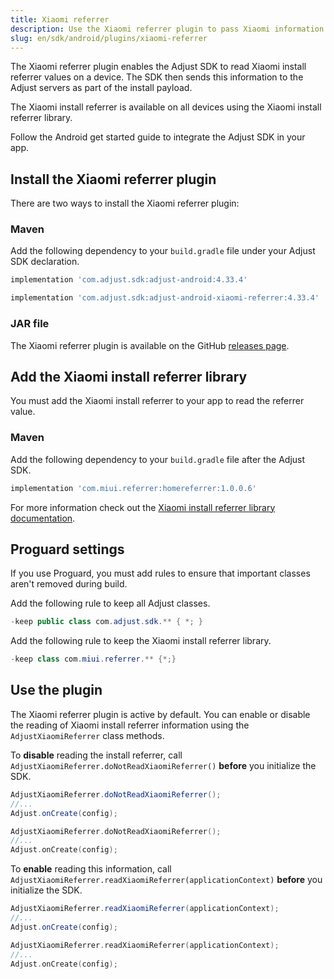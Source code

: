 ```yaml
---
title: Xiaomi referrer
description: Use the Xiaomi referrer plugin to pass Xiaomi information to Adjust.
slug: en/sdk/android/plugins/xiaomi-referrer
---
```


The Xiaomi referrer plugin enables the Adjust SDK to read Xiaomi install referrer values on a device. The SDK then sends this information to the Adjust servers as part of the install payload.

The Xiaomi install referrer is available on all devices using the Xiaomi install referrer library.

Follow the Android get started guide to integrate the Adjust SDK in your app.

## Install the Xiaomi referrer plugin

There are two ways to install the Xiaomi referrer plugin:

### Maven

Add the following dependency to your `build.gradle` file under your Adjust SDK declaration.

```groovy title="build.gradle"
implementation 'com.adjust.sdk:adjust-android:4.33.4'

implementation 'com.adjust.sdk:adjust-android-xiaomi-referrer:4.33.4'
```

### JAR file

The Xiaomi referrer plugin is available on the GitHub [releases page](https://github.com/adjust/android_sdk/releases).

## Add the Xiaomi install referrer library

You must add the Xiaomi install referrer to your app to read the referrer value.

### Maven

Add the following dependency to your `build.gradle` file after the Adjust SDK.

```groovy title="build.gradle"
implementation 'com.miui.referrer:homereferrer:1.0.0.6'
```

For more information check out the [Xiaomi install referrer library documentation](https://global.developer.mi.com/document?doc=service.getAppsReferral).

## Proguard settings

If you use Proguard, you must add rules to ensure that important classes aren't removed during build.

Add the following rule to keep all Adjust classes.

```java title="Proguard.pro"
-keep public class com.adjust.sdk.** { *; }
```

Add the following rule to keep the Xiaomi install referrer library.

```java title="Proguard.pro"
-keep class com.miui.referrer.** {*;}
```

## Use the plugin

The Xiaomi referrer plugin is active by default. You can enable or disable the reading of Xiaomi install referrer information using the `AdjustXiaomiReferrer` class methods.

To **disable** reading the install referrer, call `AdjustXiaomiReferrer.doNotReadXiaomiReferrer()` **before** you initialize the SDK.

<Tabs>
<Tab title="Java" sync="java">

```java
AdjustXiaomiReferrer.doNotReadXiaomiReferrer();
//...
Adjust.onCreate(config);
```

</Tab>
<Tab title="Kotlin" sync="kotlin">

```kotlin
AdjustXiaomiReferrer.doNotReadXiaomiReferrer();
//...
Adjust.onCreate(config);
```

</Tab>
</Tabs>

To **enable** reading this information, call `AdjustXiaomiReferrer.readXiaomiReferrer(applicationContext)` **before** you initialize the SDK.

<Tabs>
<Tab title="Java" sync="java">

```java
AdjustXiaomiReferrer.readXiaomiReferrer(applicationContext);
//...
Adjust.onCreate(config);
```

</Tab>
<Tab title="Kotlin" sync="kotlin">

```kotlin
AdjustXiaomiReferrer.readXiaomiReferrer(applicationContext);
//...
Adjust.onCreate(config);
```

</Tab>
</Tabs>
